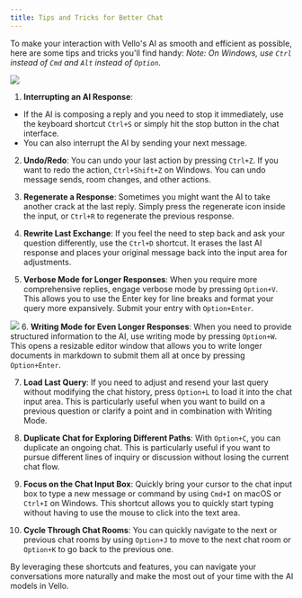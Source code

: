 ```yaml
---
title: Tips and Tricks for Better Chat
---
```


To make your interaction with Vello's AI as smooth and efficient as possible, here are some tips and tricks you'll find handy:
*Note: On Windows, use `Ctrl` instead of `Cmd` and `Alt` instead of `Option`.*



![](https://d3cflkbt5y83mw.cloudfront.net/stradametrical-fitcher-metalled-calathus.gif)
1. **Interrupting an AI Response**: 
- If the AI is composing a reply and you need to stop it immediately, use the keyboard shortcut `Ctrl+S` or simply hit the stop button in the chat interface.
- You can also interrupt the AI by sending your next message.

2. **Undo/Redo**: You can undo your last action by pressing `Ctrl+Z`. If you want to redo the action, `Ctrl+Shift+Z` on Windows.  You can undo message sends, room changes, and other actions.

3. **Regenerate a Response**: Sometimes you might want the AI to take another crack at the last reply. Simply press the regenerate icon inside the input, or `Ctrl+R` to regenerate the previous response.

4. **Rewrite Last Exchange**: If you feel the need to step back and ask your question differently, use the `Ctrl+D` shortcut. It erases the last AI response and places your original message back into the input area for adjustments.

5. **Verbose Mode for Longer Responses**: When you require more comprehensive replies, engage verbose mode by pressing `Option+V`. This allows you to use the Enter key for line breaks and format your query more expansively. Submit your entry with `Option+Enter`.

![](https://d3cflkbt5y83mw.cloudfront.net/squadrons-taurite-nonvoluntary-strugglingly.gif)
6. **Writing Mode for Even Longer Responses**: When you need to provide structured information to the AI, use writing mode by pressing `Option+W`. This opens a resizable editor window that allows you to write longer documents in markdown to submit them all at once by pressing `Option+Enter`.

7. **Load Last Query**: If you need to adjust and resend your last query without modifying the chat history, press `Option+L` to load it into the chat input area. This is particularly useful when you want to build on a previous question or clarify a point and in combination with Writing Mode.

8. **Duplicate Chat for Exploring Different Paths**: With `Option+C`, you can duplicate an ongoing chat. This is particularly useful if you want to pursue different lines of inquiry or discussion without losing the current chat flow.

9. **Focus on the Chat Input Box**: Quickly bring your cursor to the chat input box to type a new message or command by using `Cmd+I` on macOS or `Ctrl+I` on Windows. This shortcut allows you to quickly start typing without having to use the mouse to click into the text area.

10. **Cycle Through Chat Rooms**: You can quickly navigate to the next or previous chat rooms by using `Option+J` to move to the next chat room or `Option+K` to go back to the previous one.

By leveraging these shortcuts and features, you can navigate your conversations more naturally and make the most out of your time with the AI models in Vello.
